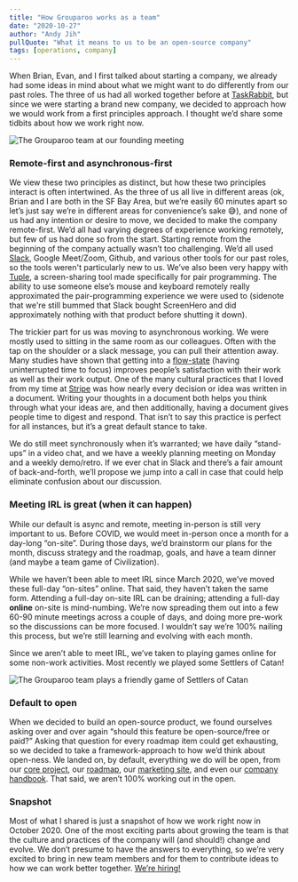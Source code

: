 ```yaml
---
title: "How Grouparoo works as a team"
date: "2020-10-27"
author: "Andy Jih"
pullQuote: "What it means to us to be an open-source company"
tags: [operations, company]
---
```


When Brian, Evan, and I first talked about starting a company, we already had some ideas in mind about what we might want to do differently from our past roles. The three of us had all worked together before at [TaskRabbit](http://taskrabbit.com), but since we were starting a brand new company, we decided to approach how we would work from a first principles approach. I thought we’d share some tidbits about how we work right now.

<Image
  maxHeight={300}
  alt="The Grouparoo team at our founding meeting"
  src="how-grouparoo-works-as-a-team/team-photo.jpg"
/>

### Remote-first and asynchronous-first

We view these two principles as distinct, but how these two principles interact is often intertwined. As the three of us all live in different areas (ok, Brian and I are both in the SF Bay Area, but we’re easily 60 minutes apart so let’s just say we’re in different areas for convenience’s sake 😅), and none of us had any intention or desire to move, we decided to make the company remote-first. We’d all had varying degrees of experience working remotely, but few of us had done so from the start. Starting remote from the beginning of the company actually wasn’t too challenging. We’d all used [Slack](http://slack.com), Google Meet/Zoom, Github, and various other tools for our past roles, so the tools weren't particularly new to us. We’ve also been very happy with [Tuple](https://tuple.app/), a screen-sharing tool made specifically for pair programming. The ability to use someone else’s mouse and keyboard remotely really approximated the pair-programming experience we were used to (sidenote that we're still bummed that Slack bought ScreenHero and did approximately nothing with that product before shutting it down).

The trickier part for us was moving to asynchronous working. We were mostly used to sitting in the same room as our colleagues. Often with the tap on the shoulder or a slack message, you can pull their attention away. Many studies have shown that getting into a [flow-state](<https://en.wikipedia.org/wiki/Flow_(psychology)>) (having uninterrupted time to focus) improves people’s satisfaction with their work as well as their work output. One of the many cultural practices that I loved from my time at [Stripe](http://stripe.com) was how nearly every decision or idea was written in a document. Writing your thoughts in a document both helps you think through what your ideas are, and then additionally, having a document gives people time to digest and respond. That isn’t to say this practice is perfect for all instances, but it’s a great default stance to take.

We do still meet synchronously when it’s warranted; we have daily “stand-ups” in a video chat, and we have a weekly planning meeting on Monday and a weekly demo/retro. If we ever chat in Slack and there’s a fair amount of back-and-forth, we’ll propose we jump into a call in case that could help eliminate confusion about our discussion.

### Meeting IRL is great (when it can happen)

While our default is async and remote, meeting in-person is still very important to us. Before COVID, we would meet in-person once a month for a day-long “on-site”. During those days, we’d brainstorm our plans for the month, discuss strategy and the roadmap, goals, and have a team dinner (and maybe a team game of Civilization).

While we haven’t been able to meet IRL since March 2020, we’ve moved these full-day “on-sites” online. That said, they haven’t taken the same form. Attending a full-day on-site IRL can be draining; attending a full-day **online** on-site is mind-numbing. We’re now spreading them out into a few 60-90 minute meetings across a couple of days, and doing more pre-work so the discussions can be more focused. I wouldn’t say we’re 100% nailing this process, but we’re still learning and evolving with each month.

Since we aren’t able to meet IRL, we’ve taken to playing games online for some non-work activities. Most recently we played some Settlers of Catan!

<Image
  maxHeight={300}
  alt="The Grouparoo team plays a friendly game of Settlers of Catan"
  src="how-grouparoo-works-as-a-team/team-catan.jpeg"
/>

### Default to open

When we decided to build an open-source product, we found ourselves asking over and over again “should this feature be open-source/free or paid?” Asking that question for every roadmap item could get exhausting, so we decided to take a framework-approach to how we’d think about open-ness. We landed on, by default, everything we do will be open, from our [core project](https://github.com/grouparoo/grouparoo), our [roadmap](https://www.grouparoo.com/roadmap), our [marketing site](https://github.com/grouparoo/www.grouparoo.com), and even our [company handbook](https://github.com/grouparoo/company). That said, we aren’t 100% working out in the open.

### Snapshot

Most of what I shared is just a snapshot of how we work right now in October 2020. One of the most exciting parts about growing the team is that the culture and practices of the company will (and should!) change and evolve. We don’t presume to have the answers to everything, so we’re very excited to bring in new team members and for them to contribute ideas to how we can work better together. [We’re hiring!](http://grouparoo.com/jobs)
